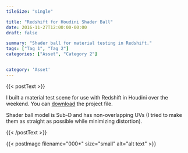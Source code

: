 ```yaml
---
tileSize: "single"

title: "Redshift for Houdini Shader Ball"
date: 2016-11-27T12:00:00-00:00
draft: false

summary: "Shader ball for material testing in Redshift."
tags: ["Tag 1", "Tag 2"]
categories: ["Asset", "Category 2"]


category: 'Asset'
---
```


<!--postText--> {{< postText >}}
<p>I built a material test scene for use with Redshift in Houdini over the weekend. You can <a class="link link--loud-simple" href="https://www.dropbox.com/s/fm7akohi1mdqd7y/Redshift%20for%20Houdini%20Material%20Test%20Scene%20%28hhx%29.zip?dl=0">download</a> the project file.</p>

<p>Shader ball model is Sub-D and has non-overlapping UVs (I tried to make them as straight as possible while minimizing distortion).</p>

{{< /postText >}}

<!--postImage--> {{< postImage filename="000*" size="small" alt="alt text" >}} 
